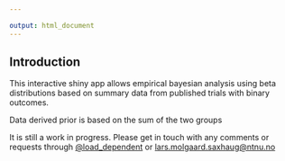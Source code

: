 ```yaml
---

output: html_document
---
```

## Introduction 

This interactive shiny app allows empirical bayesian analysis using beta distributions based on summary data from published trials with binary outcomes. 

Data derived prior is based on the sum of the two groups


It is still a work in progress. Please get in touch with any comments or requests through  [@load_dependent](twitter.com/load_dependent) or <lars.molgaard.saxhaug@ntnu.no>